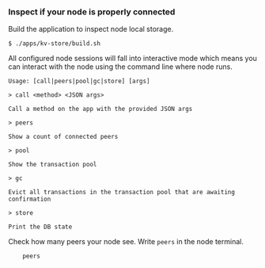 ### Inspect if your node is properly connected

Build the application to inspect node local storage.

```console
$ ./apps/kv-store/build.sh
```

All configured node sessions will fall into interactive mode which means you can
interact with the node using the command line where node runs.

```console
Usage: [call|peers|pool|gc|store] [args]

> call <method> <JSON args>

Call a method on the app with the provided JSON args

> peers

Show a count of connected peers

> pool

Show the transaction pool

> gc

Evict all transactions in the transaction pool that are awaiting confirmation

> store

Print the DB state
```

Check how many peers your node see. Write `peers` in the node terminal.

```console
    peers
```
